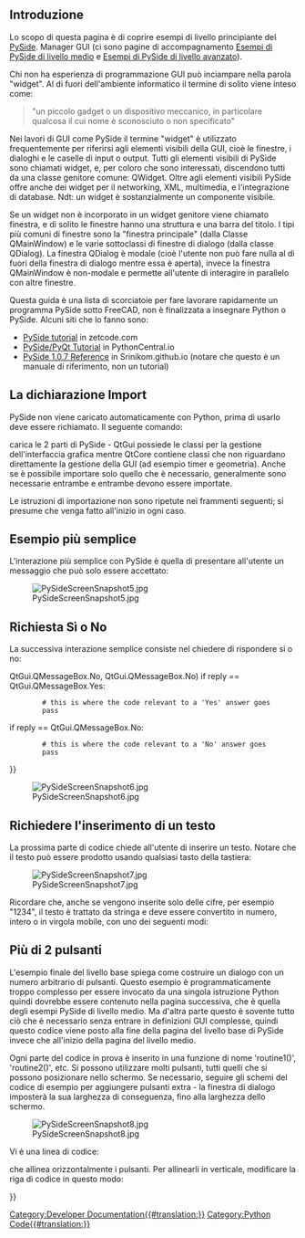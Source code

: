<languages/>

<span id="Introduction"></span>
==Introduzione==

Lo scopo di questa pagina è di coprire esempi di livello principiante del [[PySide/it|PySide]]. Manager GUI (ci sono pagine di accompagnamento [[PySide_Intermediate_Examples/it|Esempi di PySide di livello medio]] e [[PySide_Advanced_Examples/it|Esempi di PySide di livello avanzato]]).

Chi non ha esperienza di programmazione GUI può inciampare nella parola "widget". Al di fuori dell'ambiente informatico il termine di solito viene inteso come:

<blockquote>"un piccolo gadget o un dispositivo meccanico, in particolare qualcosa il cui nome è sconosciuto o non specificato"</blockquote>

Nei lavori di GUI come PySide il termine "widget" è utilizzato frequentemente per riferirsi agli elementi visibili della GUI, cioè le finestre, i dialoghi e le caselle di input o output. Tutti gli elementi visibili di PySide sono chiamati widget, e, per coloro che sono interessati, discendono tutti da una classe genitore comune: QWidget. Oltre agli elementi visibili PySide offre anche dei widget per il networking, XML, multimedia, e l'integrazione di database. Ndt: un widget è sostanzialmente un componente visibile.

Se un widget non è incorporato in un widget genitore viene chiamato finestra, e di solito le finestre hanno una struttura e una barra del titolo. I tipi più comuni di finestre sono la "finestra principale" (dalla Classe QMainWindow) e le varie sottoclassi di finestre di dialogo (dalla classe QDialog). La finestra QDialog è modale (cioè l'utente non può fare nulla al di fuori della finestra di dialogo mentre essa è aperta), invece la finestra QMainWindow è non-modale e permette all'utente di interagire in parallelo con altre finestre.

Questa guida è una lista di scorciatoie per fare lavorare rapidamente un programma PySide sotto FreeCAD, non è finalizzata a insegnare Python o PySide. Alcuni siti che lo fanno sono:
* [https://zetcode.com/gui/pysidetutorial/ PySide tutorial] in zetcode.com
* [https://www.pythoncentral.io/series/python-pyside-pyqt-tutorial/ PySide/PyQt Tutorial] in PythonCentral.io
* [https://srinikom.github.io/pyside-docs/ PySide 1.0.7 Reference] in Srinikom.github.io (notare che questo è un manuale di riferimento, non un tutorial)

<span id="Import_statement"></span>
==La dichiarazione Import==

PySide non viene caricato automaticamente con Python, prima di usarlo deve essere richiamato. Il seguente comando:

{{Code|code=
from PySide import QtCore
from PySide import QtGui
}}

carica le 2 parti di PySide - QtGui possiede le classi per la gestione dell'interfaccia grafica mentre QtCore contiene classi che non riguardano direttamente la gestione della GUI (ad esempio timer e geometria). Anche se è possibile importare solo quello che è necessario, generalmente sono necessarie entrambe e entrambe devono essere importate.

Le istruzioni di importazione non sono ripetute nei frammenti seguenti; si presume che venga fatto all'inizio in ogni caso.

<span id="Simplest_Example"></span>
==Esempio più semplice==

L'interazione più semplice con PySide è quella di presentare all'utente un messaggio che può solo essere accettato:

{{Code|code=
reply = QtGui.QMessageBox.information(None,"","Houston, we have a problem")
}}

[[File:PySideScreenSnapshot5.jpg]]

<span id="Yes_or_No_Query"></span>
==Richiesta Sì o No==

La successiva interazione semplice consiste nel chiedere di rispondere si o no:

{{Code|code=
reply = QtGui.QMessageBox.question(None, "", "This is your chance to answer, what do you think?",
         QtGui.QMessageBox.Yes {{!}} QtGui.QMessageBox.No, QtGui.QMessageBox.No)
if reply == QtGui.QMessageBox.Yes:
         # this is where the code relevant to a 'Yes' answer goes
         pass
if reply == QtGui.QMessageBox.No:
         # this is where the code relevant to a 'No' answer goes
         pass
}}

[[File:PySideScreenSnapshot6.jpg]]

<span id="Enter_Text_Query"></span>
==Richiedere l'inserimento di un testo==

La prossima parte di codice chiede all'utente di inserire un testo. Notare che il testo può essere prodotto usando qualsiasi tasto della tastiera:

{{Code|code=
reply = QtGui.QInputDialog.getText(None, "Ouija Central","Enter your thoughts for the day:")
if reply[1]:
	# user clicked OK
	replyText = reply[0]
else:
	# user clicked Cancel
	replyText = reply[0] # which will be "" if they clicked Cancel
}}

[[File:PySideScreenSnapshot7.jpg]]

Ricordare che, anche se vengono inserite solo delle cifre, per esempio "1234", il testo è trattato da stringa e deve essere convertito in numero, intero o in virgola mobile, con uno dei seguenti modi:

{{Code|code=
anInteger = int(userInput) # to convert to an integer from a string representation

aFloat = float(userInput) # to convert to a float from a string representation
}}

<span id="More_Than_2_Buttons"></span>
==Più di 2 pulsanti==

L'esempio finale del livello base spiega come costruire un dialogo con un numero arbitrario di pulsanti. Questo esempio è programmaticamente troppo complesso per essere invocato da una singola istruzione Python quindi dovrebbe essere contenuto nella pagina successiva, che è quella degli esempi PySide di livello medio. Ma d'altra parte questo è sovente tutto ciò che è necessario senza entrare in definizioni GUI complesse, quindi questo codice viene posto alla fine della pagina del livello base di PySide invece che all'inizio della pagina del livello medio.

{{Code|code=
from PySide import QtGui, QtCore

class MyButtons(QtGui.QDialog):
	""""""
	def __init__(self):
		super(MyButtons, self).__init__()
		self.initUI()
	def initUI(self):      
		option1Button = QtGui.QPushButton("Option 1")
		option1Button.clicked.connect(self.onOption1)
		option2Button = QtGui.QPushButton("Option 2")
		option2Button.clicked.connect(self.onOption2)
		option3Button = QtGui.QPushButton("Option 3")
		option3Button.clicked.connect(self.onOption3)
		option4Button = QtGui.QPushButton("Option 4")
		option4Button.clicked.connect(self.onOption4)
		option5Button = QtGui.QPushButton("Option 5")
		option5Button.clicked.connect(self.onOption5)
		#
		buttonBox = QtGui.QDialogButtonBox()
		buttonBox = QtGui.QDialogButtonBox(QtCore.Qt.Horizontal)
		buttonBox.addButton(option1Button, QtGui.QDialogButtonBox.ActionRole)
		buttonBox.addButton(option2Button, QtGui.QDialogButtonBox.ActionRole)
		buttonBox.addButton(option3Button, QtGui.QDialogButtonBox.ActionRole)
		buttonBox.addButton(option4Button, QtGui.QDialogButtonBox.ActionRole)
		buttonBox.addButton(option5Button, QtGui.QDialogButtonBox.ActionRole)
		#
		mainLayout = QtGui.QVBoxLayout()
		mainLayout.addWidget(buttonBox)
		self.setLayout(mainLayout)
		# define window		xLoc,yLoc,xDim,yDim
		self.setGeometry(	250, 250, 0, 50)
		self.setWindowTitle("Pick a Button")
		self.setWindowFlags(QtCore.Qt.WindowStaysOnTopHint)
	def onOption1(self):
		self.retStatus = 1
		self.close()
	def onOption2(self):
		self.retStatus = 2
		self.close()
	def onOption3(self):
		self.retStatus = 3
		self.close()
	def onOption4(self):
		self.retStatus = 4
		self.close()
	def onOption5(self):
		self.retStatus = 5
		self.close()

def routine1():
	print ('routine 1')

form = MyButtons()
form.exec_()
if form.retStatus==1:
	routine1()
elif form.retStatus==2:
	routine2()
elif form.retStatus==3:
	routine3()
elif form.retStatus==4:
	routine4()
elif form.retStatus==5:
	routine5()
}}

Ogni parte del codice in prova è inserito in una funzione di nome 'routine1()', 'routine2()', etc. Si possono utilizzare molti pulsanti, tutti quelli che si possono posizionare nello schermo. Se necessario, seguire gli schemi del codice di esempio per aggiungere pulsanti extra - la finestra di dialogo imposterà la sua larghezza di conseguenza, fino alla larghezza dello schermo.

[[File:PySideScreenSnapshot8.jpg]]

Vi è una linea di codice:

{{Code|code=
buttonBox = QtGui.QDialogButtonBox(QtCore.Qt.Horizontal)
}}

che allinea orizzontalmente i pulsanti. Per allinearli in verticale, modificare la riga di codice in questo modo:

{{Code|code=
buttonBox = QtGui.QDialogButtonBox(QtCore.Qt.Vertical)
}}


{{Powerdocnavi{{#translation:}}}}
[[Category:Developer Documentation{{#translation:}}]]
[[Category:Python Code{{#translation:}}]]